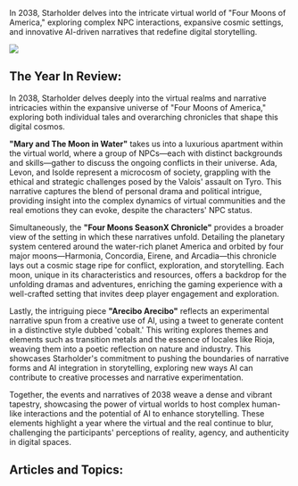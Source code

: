 In 2038, Starholder delves into the intricate virtual world of "Four Moons of America," exploring complex NPC interactions, expansive cosmic settings, and innovative AI-driven narratives that redefine digital storytelling.

![](https://www.blockstar.com/wp-content/uploads/2024/06/000-moon.png)

## The Year In Review:
In 2038, Starholder delves deeply into the virtual realms and narrative intricacies within the expansive universe of "Four Moons of America," exploring both individual tales and overarching chronicles that shape this digital cosmos.

**"Mary and The Moon in Water"** takes us into a luxurious apartment within the virtual world, where a group of NPCs—each with distinct backgrounds and skills—gather to discuss the ongoing conflicts in their universe. Ada, Levon, and Isolde represent a microcosm of society, grappling with the ethical and strategic challenges posed by the Valois' assault on Tyro. This narrative captures the blend of personal drama and political intrigue, providing insight into the complex dynamics of virtual communities and the real emotions they can evoke, despite the characters' NPC status.

Simultaneously, the **"Four Moons SeasonX Chronicle"** provides a broader view of the setting in which these narratives unfold. Detailing the planetary system centered around the water-rich planet America and orbited by four major moons—Harmonia, Concordia, Eirene, and Arcadia—this chronicle lays out a cosmic stage ripe for conflict, exploration, and storytelling. Each moon, unique in its characteristics and resources, offers a backdrop for the unfolding dramas and adventures, enriching the gaming experience with a well-crafted setting that invites deep player engagement and exploration.

Lastly, the intriguing piece **"Arecibo Arecibo"** reflects an experimental narrative spun from a creative use of AI, using a tweet to generate content in a distinctive style dubbed 'cobalt.' This writing explores themes and elements such as transition metals and the essence of locales like Rioja, weaving them into a poetic reflection on nature and industry. This showcases Starholder's commitment to pushing the boundaries of narrative forms and AI integration in storytelling, exploring new ways AI can contribute to creative processes and narrative experimentation.

Together, the events and narratives of 2038 weave a dense and vibrant tapestry, showcasing the power of virtual worlds to host complex human-like interactions and the potential of AI to enhance storytelling. These elements highlight a year where the virtual and the real continue to blur, challenging the participants' perceptions of reality, agency, and authenticity in digital spaces.‍‍‍

## Articles and Topics:


